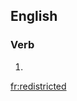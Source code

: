 ==English==

===Verb===
{{head|en}}

# {{present participle of|redistrict|lang=en}}

[[fr:redistricted]]